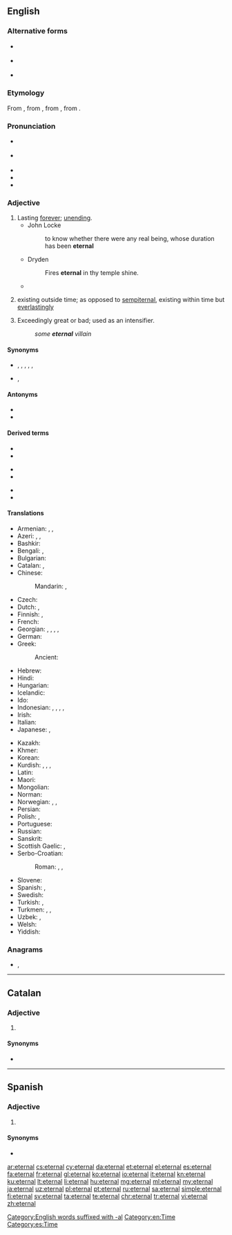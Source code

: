 ==English==

===Alternative forms===
* {{l|en|æternal}} {{qualifier|chiefly archaic}}
* {{l|en|æternall}} {{qualifier|obsolete}}
* {{l|en|eternall}} {{qualifier|obsolete}}

===Etymology===
From {{etyl|fro|en}} {{m|fro|eternal}}, from {{etyl|LL.|en}} {{m|la|aeternalis}}, from {{etyl|la|en}} {{m|la|aeternus||eternal}}, from {{m|la|aevum||age}}.

===Pronunciation===
* {{a|GA}} {{IPA|/ɪˈtɝnəl/|lang=en}}
* {{a|RP}} {{IPA|/ɪˈtɜːnəl/|lang=en}}
* {{audio|en-us-eternal.ogg|Audio (US)|lang=en}}
* {{rhymes|ɜː(ɹ)nəl|lang=en}}
* {{hyphenation|eter|nal|lang=en}}

===Adjective===
{{en-adj|-}}

# Lasting [[forever]]; [[unending]].
#* John Locke
#*: to know whether there were any real being, whose duration has been '''eternal'''
#* Dryden
#*: Fires '''eternal''' in thy temple shine.
#* {{quote-journal
|date=May 27, 2012
|author=Nathan Rabin
|title=TV: Review: THE SIMPSONS (CLASSIC): “New Kid On The Block” (season 4, episode 8; originally aired 11/12/1992)
|work=The Onion AV Club
|url=http://www.avclub.com/articles/new-kid-on-the-block,75341/
|page=
|passage=In a bid to understand the '''eternal''' mystery that is woman, Bart goes to the least qualified possible source for advice and counsel: his father, who remarkably seems to have made it to his mid-30s without quite figuring out much of anything.}}
# {{lb|en|philosophy}} existing outside time; as opposed to [[sempiternal]], existing within time but [[everlastingly]]
# {{lb|en|dated}} Exceedingly great or bad; used as an intensifier.
#: ''some '''eternal''' villain''

====Synonyms====
* {{sense|lasting forever; unending}} {{l|en|unending}}, {{l|en|agelong}}, {{l|en|permanent}}, {{l|en|sempiternal}}, {{l|en|endless}}, {{l|en|everlasting}}
* {{sense|existing outside time}} {{l|en|timeless}}, {{l|en|atemporal}}

====Antonyms====
* {{l|en|ephemeral}}
* {{l|en|sempiternal}}

====Derived terms====
{{rel-top3|Terms derived from ''eternal''}}
* {{l|en|eternal black hole}}
* {{l|en|eternal life}}
{{rel-mid3}}
* {{l|en|eternal recurrence}}
* {{l|en|eternal return}}
{{rel-mid3}}
* {{l|en|eternal triangle}}
* {{l|en|hope springs eternal}}
{{rel-bottom}}

====Translations====
{{trans-top|lasting forever}}
* Armenian: {{t+|hy|հավերժական}}, {{t+|hy|անմեռ}}, {{t|hy|անմեռական}}
* Azeri: {{t|az|daim}}, {{t|az|ömürlük}}, {{t+|az|əbədi}}
* Bashkir: {{t|ba|мәңге}}
* Bengali: {{t+|bn|অনন্ত}}, {{t|bn|অমর}}
* Bulgarian: {{t+|bg|вечен}}
* Catalan: {{t+|ca|etern}}, {{t|ca|eternal}}
* Chinese:
*: Mandarin: {{t+|cmn|永遠}}, {{t+|cmn|永远|tr=yǒngyuǎn}}
* Czech: {{t+|cs|věčný|m}}
* Dutch: {{t+|nl|eeuwig}}, {{t+|nl|eindeloos}}
* Finnish: {{t+|fi|ikuinen}}, {{t+|fi|päättymätön}}
* French: {{t+|fr|éternel}}
* Georgian: {{t|ka|მარადი}}, {{t|ka|სამუდამო}}, {{t|ka|სამარადისო}}, {{t|ka|მუდმივი}}, {{t|ka|წარუვალი}}
* German: {{t+|de|ewig}}
* Greek: {{t+|el|αιώνιος}}
*: Ancient: {{t|grc|αἰώνιος}}
* Hebrew: {{t+|he|נצח|m|tr=natzkhi|alt=נצחי}}
* Hindi: {{t+|hi|सनातन|m}}
* Hungarian: {{t+|hu|örök}}
* Icelandic: {{t+|is|eilífur}}
* Ido: {{t+|io|eterna}}
* Indonesian: {{t+|id|abadi}}, {{t+|id|kekal}}, {{t+|id|langgeng}}, {{t+|id|tetap}}, {{t+|id|permanen}}
* Irish: {{t|ga|síoraí}}
* Italian: {{t+|it|eterno}}
* Japanese: {{t+|ja|永遠|alt=永遠の|tr=えいえんの, eien-no}}, {{t+|ja|永久|alt=永久の|tr=えいきゅうの, eikyū-no}}
{{trans-mid}}
* Kazakh: {{t|kk|мәңгі}}
* Khmer: {{t|km|គ្មានទីបំផុត|tr=kmien tii bɑmpʰot}}
* Korean: {{t+|ko|영원히}}
* Kurdish: {{t+|ku|ebedî}}, {{t+|ku|herherî}}, {{t+|ku|hetahetayî}}, {{t+|ku|bêdawî}}
* Latin: {{t+|la|aeternus}}
* Maori: {{t|mi|mutungakore}}
* Mongolian: {{t+|mn|мөнх}}
* Norman: {{t|nrf|êtèrnel}} {{qualifier|Jersey}}
* Norwegian: {{t+|no|evig}}, {{t|no|endeløs}}, {{t|no|evinnelig}}
* Persian: {{t+|fa|ابدی|tr=abadi}}
* Polish: {{t+|pl|wieczny|m}}, {{t+|pl|wieczysty|m}}
* Portuguese: {{t+|pt|eterno}}
* Russian: {{t+|ru|ве́чный}}
* Sanskrit: {{t+|sa|सनातन}}
* Scottish Gaelic: {{t|gd|maireannach}}, {{t|gd|sìorraidh}}
* Serbo-Croatian:
*: Roman: {{t+|sh|večan}}, {{t|sh|vekotrajan}}, {{t+|sh|vekovečan}}
* Slovene: {{t+|sl|večen}}
* Spanish: {{t+|es|eterno}}, {{t+|es|eternal}}
* Swedish: {{t+|sv|evig}}
* Turkish: {{t+|tr|sonsuz}}, {{t+|tr|ebedî}}
* Turkmen: {{t|tk|ömürlik}}, {{t+|tk|baky}}, {{t|tk|ebedi}}
* Uzbek: {{t+|uz|abadiy}}, {{t+|uz|mangu}}
* Welsh: {{t|cy|didranc}}
* Yiddish: {{t|yi|אייביק}}
{{trans-bottom}}

===Anagrams===
* {{l|en|enteral}}, {{l|en|teneral}}

[[Category:English words suffixed with -al]]
[[Category:en:Time]]

----

==Catalan==

===Adjective===
{{ca-adj|mf}}

# {{l|en|eternal}}

====Synonyms====
* {{l|ca|etern}}

----

==Spanish==

===Adjective===
{{es-adj|pl=eternales}}

# {{l|en|eternal}}

====Synonyms====
* {{l|es|eterno}}

[[Category:es:Time]]

[[ar:eternal]]
[[cs:eternal]]
[[cy:eternal]]
[[da:eternal]]
[[et:eternal]]
[[el:eternal]]
[[es:eternal]]
[[fa:eternal]]
[[fr:eternal]]
[[gl:eternal]]
[[ko:eternal]]
[[io:eternal]]
[[it:eternal]]
[[kn:eternal]]
[[ku:eternal]]
[[lt:eternal]]
[[li:eternal]]
[[hu:eternal]]
[[mg:eternal]]
[[ml:eternal]]
[[my:eternal]]
[[ja:eternal]]
[[uz:eternal]]
[[pl:eternal]]
[[pt:eternal]]
[[ru:eternal]]
[[sa:eternal]]
[[simple:eternal]]
[[fi:eternal]]
[[sv:eternal]]
[[ta:eternal]]
[[te:eternal]]
[[chr:eternal]]
[[tr:eternal]]
[[vi:eternal]]
[[zh:eternal]]